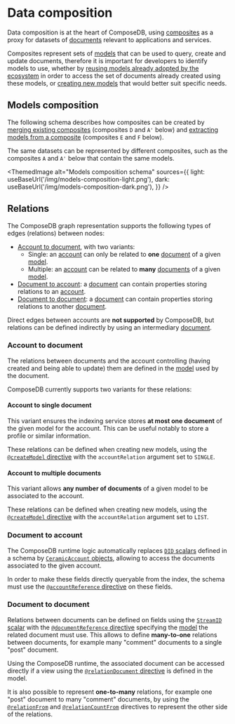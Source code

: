 
# Data composition

<head>
  <meta name="robots" content="noindex" />
  <meta name="googlebot" content="noindex" />
</head>

Data composition is at the heart of ComposeDB, using [composites](./concepts-overview.md#composites) as a proxy for datasets of [documents](./concepts-overview.md#documents) relevant to applications and services.

Composites represent sets of [models](./concepts-overview.md#models) that can be used to query, create and update documents, therefore it is important for developers to identify models to use, whether by [reusing models already adopted by the ecosystem](./using-composites/discovery.mdx) in order to access the set of documents already created using these models, or [creating new models](./creating-composites/overview.mdx) that would better suit specific needs.

## Models composition

The following schema describes how composites can be created by [merging existing composites](./using-composites/customization.mdx#merging-composites) (composites `D` and `A'` below) and [extracting models from a composite](./using-composites/customization.mdx#extracting-models) (composites `E` and `F` below).

The same datasets can be represented by different composites, such as the composites `A` and `A'` below that contain the same models.

<ThemedImage
  alt="Models composition schema"
  sources={{
    light: useBaseUrl('/img/models-composition-light.png'),
    dark: useBaseUrl('/img/models-composition-dark.png'),
  }}
/>

## Relations

The ComposeDB graph representation supports the following types of edges (relations) between nodes:

- [Account to document](#account-to-document), with two variants:
  - Single: an [account](./concepts-overview.md#accounts) can only be related to **one** [document](./concepts-overview.md#documents) of a given [model](./concepts-overview.md#models).
  - Multiple: an [account](./concepts-overview.md#accounts) can be related to **many** [documents](./concepts-overview.md#documents) of a given [model](./concepts-overview.md#models).
- [Document to account](#document-to-account): a [document](./concepts-overview.md#documents) can contain properties storing relations to an [account](./concepts-overview.md#accounts).
- [Document to document](#document-to-account): a [document](./concepts-overview.md#documents) can contain properties storing relations to another [document](./concepts-overview.md#documents).

Direct edges between accounts are **not supported** by ComposeDB, but relations can be defined indirectly by using an intermediary [document](./concepts-overview.md#documents).

### Account to document

The relations between documents and the account controlling (having created and being able to update) them are defined in the [model](./concepts-overview.md#models) used by the document.

ComposeDB currently supports two variants for these relations:

#### Account to single document

This variant ensures the indexing service stores **at most one document** of the given model for the account. This can be useful notably to store a profile or similar information.

These relations can be defined when creating new models, using the [`@createModel` directive](./creating-composites/directives.md#createmodel) with the `accountRelation` argument set to `SINGLE`.

#### Account to multiple documents

This variant allows **any number of documents** of a given model to be associated to the account.

These relations can be defined when creating new models, using the [`@createModel` directive](./creating-composites/directives.md#createmodel) with the `accountRelation` argument set to `LIST`.

### Document to account

The ComposeDB runtime logic automatically replaces [`DID` scalars](./creating-composites/scalars.md#did) defined in a schema by [`CeramicAccount` objects](./interacting/queries.md#ceramicaccount-object), allowing to access the documents associated to the given account.

In order to make these fields directly queryable from the index, the schema must use the [`@accountReference` directive](./creating-composites/directives.md#accountreference) on these fields.

### Document to document

Relations between documents can be defined on fields using the [`StreamID` scalar](./creating-composites/scalars.md#streamid) with the [`@documentReference` directive](./creating-composites/directives.md#documentreference) specifying the [model](./concepts-overview.md#models) the related document must use. This allows to define **many-to-one** relations between documents, for example many "comment" documents to a single "post" document.

Using the ComposeDB runtime, the associated document can be accessed directly if a view using the [`@relationDocument` directive](./creating-composites/directives.md#relationdocument) is defined in the model.

It is also possible to represent **one-to-many** relations, for example one "post" document to many "comment" documents, by using the [`@relationFrom`](./creating-composites/directives.md#relationfrom) and [`@relationCountFrom`](./creating-composites/directives.md#relationcountfrom) directives to represent the other side of the relations.
